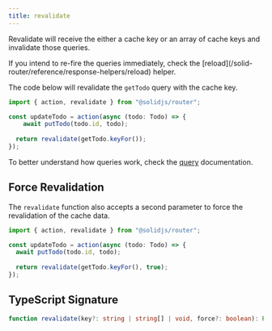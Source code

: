 ```yaml
---
title: revalidate
---
```


Revalidate will receive the either a cache key or an array of cache keys and invalidate those queries.

<Callout type="tip" name="Firing Queries Again">
If you intend to re-fire the queries immediately, check the [reload](/solid-router/reference/response-helpers/reload) helper.
</Callout>

The code below will revalidate the `getTodo` query with the cache key.

```ts title="/actions/update-todo.ts"{4}
import { action, revalidate } from "@solidjs/router";

const updateTodo = action(async (todo: Todo) => {
	await putTodo(todo.id, todo);
	
  return revalidate(getTodo.keyFor());
});
```

To better understand how queries work, check the [query](/solid-router/reference/data-apis/query) documentation.

## Force Revalidation

The `revalidate` function also accepts a second parameter to force the revalidation of the cache data.

```ts title="/actions/update-todo.ts"{4}
import { action, revalidate } from "@solidjs/router";

const updateTodo = action(async (todo: Todo) => {
  await putTodo(todo.id, todo);
  
  return revalidate(getTodo.keyFor(), true);
});
```

## TypeScript Signature

```ts
function revalidate(key?: string | string[] | void, force?: boolean): Promise<void>;
```